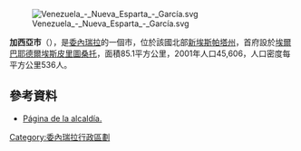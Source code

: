 [[Image:Venezuela_-_Nueva_Esparta_-_García.svg|right]]

'''加西亞市'''（{{lang-es|Municipio García}}），是[[委內瑞拉|委內瑞拉]]的一個市，位於該國北部[[新埃斯帕塔州|新埃斯帕塔州]]，首府設於[[埃爾巴耶德爾埃斯皮里圖桑托|埃爾巴耶德爾埃斯皮里圖桑托]]，面積85.1平方公里，2001年人口45,606，人口密度每平方公里536人。

==參考資料==
* [http://garcia-nuevaesparta.gob.ve/ Página de la alcaldía.]{{dead link|date=2017年11月 |bot=InternetArchiveBot |fix-attempted=yes }}

{{Venezuela-geo-stub}}
[[Category:委內瑞拉行政區劃|Category:委內瑞拉行政區劃]]